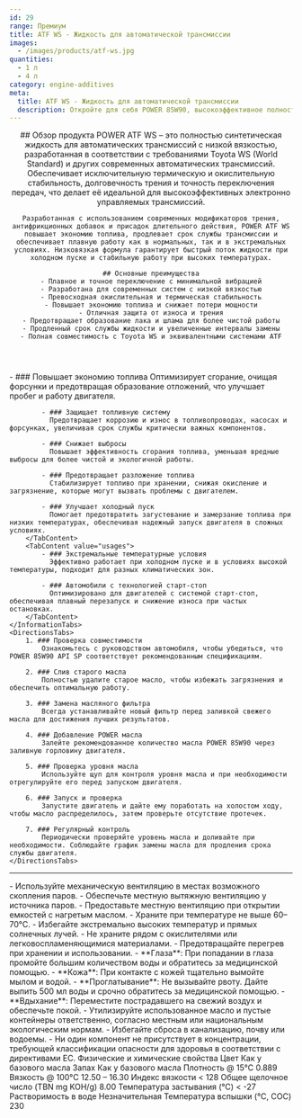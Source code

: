 ```yaml
---
id: 29
range: Премиум
title: ATF WS - Жидкость для автоматической трансмиссии
images:
  - /images/products/atf-ws.jpg
quantities:
  - 1 л
  - 4 л
category: engine-additives
meta:
  title: ATF WS - Жидкость для автоматической трансмиссии
  description: Откройте для себя POWER 85W90, высокоэффективное полностью синтетическое моторное масло, соответствующее стандартам API SP. Обеспечивает повышенную экономию топлива, превосходную защиту от износа и надежный холодный пуск. Идеально для автомобилей с технологией старт-стоп и экстремальными температурными условиями.
---
```


<Header>
    ## Обзор продукта
    POWER ATF WS – это полностью синтетическая жидкость для автоматических трансмиссий с низкой вязкостью, разработанная в соответствии с требованиями Toyota WS (World Standard) и других современных автоматических трансмиссий. Обеспечивает исключительную термическую и окислительную стабильность, долговечность трения и точность переключения передач, что делает её идеальной для высокоэффективных электронно управляемых трансмиссий.

    Разработанная с использованием современных модификаторов трения, антифрикционных добавок и присадок длительного действия, POWER ATF WS повышает экономию топлива, продлевает срок службы трансмиссии и обеспечивает плавную работу как в нормальных, так и в экстремальных условиях. Низковязкая формула гарантирует быстрый поток жидкости при холодном пуске и стабильную работу при высоких температурах.

    ## Основные преимущества
    - Плавное и точное переключение с минимальной вибрацией
    - Разработана для современных систем с низкой вязкостью
    - Превосходная окислительная и термическая стабильность
    - Повышает экономию топлива и снижает потери мощности
    - Отличная защита от износа и трения
    - Предотвращает образование лака и шлама для более чистой работы
    - Продленный срок службы жидкости и увеличенные интервалы замены
    - Полная совместимость с Toyota WS и эквивалентными системами ATF
</Header>

<Section>
    <InformationTabs>
        <TabContent value="core">
            - ### Повышает экономию топлива
              Оптимизирует сгорание, очищая форсунки и предотвращая образование отложений, что улучшает пробег и работу двигателя.

            - ### Защищает топливную систему
              Предотвращает коррозию и износ в топливопроводах, насосах и форсунках, увеличивая срок службы критически важных компонентов.

            - ### Снижает выбросы
              Повышает эффективность сгорания топлива, уменьшая вредные выбросы для более чистой и экологичной работы.
    
            - ### Предотвращает разложение топлива
              Стабилизирует топливо при хранении, снижая окисление и загрязнение, которые могут вызвать проблемы с двигателем.
    
            - ### Улучшает холодный пуск
              Помогает предотвратить загустевание и замерзание топлива при низких температурах, обеспечивая надежный запуск двигателя в сложных условиях.
        </TabContent>
        <TabContent value="usages">
            - ### Экстремальные температурные условия
              Эффективно работает при холодном пуске и в условиях высокой температуры, подходит для разных климатических зон.

            - ### Автомобили с технологией старт-стоп
              Оптимизировано для двигателей с системой старт-стоп, обеспечивая плавный перезапуск и снижение износа при частых остановках.
        </TabContent>
    </InformationTabs>
    <DirectionsTabs>
        1. ### Проверка совместимости
            Ознакомьтесь с руководством автомобиля, чтобы убедиться, что POWER 85W90 API SP соответствует рекомендованным спецификациям.

        2. ### Слив старого масла
            Полностью удалите старое масло, чтобы избежать загрязнения и обеспечить оптимальную работу.

        3. ### Замена масляного фильтра
            Всегда устанавливайте новый фильтр перед заливкой свежего масла для достижения лучших результатов.

        4. ### Добавление POWER масла
            Залейте рекомендованное количество масла POWER 85W90 через заливную горловину двигателя.

        5. ### Проверка уровня масла
            Используйте щуп для контроля уровня масла и при необходимости отрегулируйте его перед запуском двигателя.

        6. ### Запуск и проверка
            Запустите двигатель и дайте ему поработать на холостом ходу, чтобы масло распределилось, затем проверьте отсутствие протечек.

        7. ### Регулярный контроль
            Периодически проверяйте уровень масла и доливайте при необходимости. Соблюдайте график замены масла для продления срока службы двигателя.
    </DirectionsTabs>
</Section>

***

<Section>
    <SafetyTabs>
        <TabContent value="handling">
            - Используйте механическую вентиляцию в местах возможного скопления паров.
            - Обеспечьте местную вытяжную вентиляцию у источника паров.
            - Предоставьте местную вентиляцию при открытии емкостей с нагретым маслом.
            - Храните при температуре не выше 60–70°C.
            - Избегайте экстремально высоких температур и прямых солнечных лучей.
            - Не храните рядом с окислителями или легковоспламеняющимися материалами.
            - Предотвращайте перегрев при хранении и использовании.
        </TabContent>
        <TabContent value="first-aid">
            - **Глаза**: При попадании в глаза промойте большим количеством воды и обратитесь за медицинской помощью.
            - **Кожа**: При контакте с кожей тщательно вымойте мылом и водой.
            - **Проглатывание**: Не вызывайте рвоту. Дайте выпить 500 мл воды и срочно обратитесь за медицинской помощью.
            - **Вдыхание**: Переместите пострадавшего на свежий воздух и обеспечьте покой.
        </TabContent>
        <TabContent value="disposal">
            - Утилизируйте использованное масло и пустые контейнеры ответственно, согласно местным или национальным экологическим нормам.
            - Избегайте сброса в канализацию, почву или водоемы.
        </TabContent>
        <TabContent value="hazardous">
            - Ни один компонент не присутствует в концентрации, требующей классификации опасности для здоровья в соответствии с директивами ЕС.
        </TabContent>
    </SafetyTabs>
  
   <Table>
  <TableHeader>
    <TableRow col={2}>
      <TableHead>Физические и химические свойства</TableHead>
    </TableRow>
  </TableHeader>
  <TableBody>
    <TableRow>
      <TableCell>Цвет</TableCell>
      <TableCell>Как у базового масла</TableCell>
    </TableRow>
    <TableRow>
      <TableCell>Запах</TableCell>
      <TableCell>Как у базового масла</TableCell>
    </TableRow>
    <TableRow>
      <TableCell>Плотность @ 15°C</TableCell>
      <TableCell>0.889</TableCell>
    </TableRow>
    <TableRow>
      <TableCell>Вязкость @ 100°C</TableCell>
      <TableCell>12.50 – 16.30</TableCell>
    </TableRow>
    <TableRow>
      <TableCell>Индекс вязкости</TableCell>
      <TableCell>&lt; 128</TableCell>
    </TableRow>
    <TableRow>
      <TableCell>Общее щелочное число (TBN mg KOH/g)</TableCell>
      <TableCell>8.00</TableCell>
    </TableRow>
    <TableRow>
      <TableCell>Температура застывания (°C)</TableCell>
      <TableCell>&lt; -27</TableCell>
    </TableRow>
    <TableRow>
      <TableCell>Растворимость в воде</TableCell>
      <TableCell>Незначительная</TableCell>
    </TableRow>
    <TableRow>
      <TableCell>Температура вспышки (°C, COC)</TableCell>
      <TableCell>230</TableCell>
    </TableRow>
  </TableBody>
</Table>
</Section>
